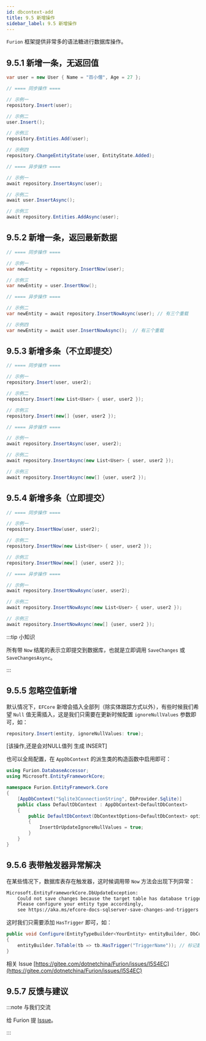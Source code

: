 ```yaml
---
id: dbcontext-add
title: 9.5 新增操作
sidebar_label: 9.5 新增操作
---
```


`Furion` 框架提供非常多的语法糖进行数据库操作。

## 9.5.1 新增一条，无返回值

```cs showLineNumbers
var user = new User { Name = "百小僧", Age = 27 };

// ==== 同步操作 ====

// 示例一
repository.Insert(user);

// 示例二
user.Insert();

// 示例三
repository.Entities.Add(user);

// 示例四
repository.ChangeEntityState(user, EntityState.Added);

// ==== 异步操作 ====

// 示例一
await repository.InsertAsync(user);

// 示例二
await user.InsertAsync();

// 示例三
await repository.Entities.AddAsync(user);

```

## 9.5.2 新增一条，返回最新数据

```cs showLineNumbers
// ==== 同步操作 ====

// 示例一
var newEntity = repository.InsertNow(user);

// 示例三
var newEntity = user.InsertNow();

// ==== 异步操作 ====

// 示例二
var newEntity = await repository.InsertNowAsync(user); // 有三个重载

// 示例四
var newEntity = await user.InsertNowAsync();  // 有三个重载
```

## 9.5.3 新增多条（不立即提交）

```cs showLineNumbers
// ==== 同步操作 ====

// 示例一
repository.Insert(user, user2);

// 示例二
repository.Insert(new List<User> { user, user2 });

// 示例三
repository.Insert(new[] {user, user2 });

// ==== 异步操作 ====

// 示例一
await repository.InsertAsync(user, user2);

// 示例二
await repository.InsertAsync(new List<User> { user, user2 });

// 示例三
await repository.InsertAsync(new[] {user, user2 });
```

## 9.5.4 新增多条（立即提交）

```cs showLineNumbers
// ==== 同步操作 ====

// 示例一
repository.InsertNow(user, user2);

// 示例二
repository.InsertNow(new List<User> { user, user2 });

// 示例三
repository.InsertNow(new[] {user, user2 });

// ==== 异步操作 ====

// 示例一
await repository.InsertNowAsync(user, user2);

// 示例二
await repository.InsertNowAsync(new List<User> { user, user2 });

// 示例三
await repository.InsertNowAsync(new[] {user, user2 });
```

:::tip 小知识

所有带 `Now` 结尾的表示立即提交到数据库，也就是立即调用 `SaveChanges` 或 `SaveChangesAsync`。

:::

## 9.5.5 忽略空值新增

默认情况下，`EFCore` 新增会插入全部列（除实体跟踪方式以外），有些时候我们希望 `Null` 值无需插入，这是我们只需要在更新时候配置 `ignoreNullValues` 参数即可，如：

```cs showLineNumbers
repository.Insert(entity, ignoreNullValues: true);
```
[该操作,还是会对NULL值列 生成 INSERT]

也可以全局配置，在 `AppDbContext` 的派生类的构造函数中启用即可：

```cs showLineNumbers  {11}
using Furion.DatabaseAccessor;
using Microsoft.EntityFrameworkCore;

namespace Furion.EntityFramework.Core
{
    [AppDbContext("Sqlite3ConnectionString", DbProvider.Sqlite)]
    public class DefaultDbContext : AppDbContext<DefaultDbContext>
    {
        public DefaultDbContext(DbContextOptions<DefaultDbContext> options) : base(options)
        {
            InsertOrUpdateIgnoreNullValues = true;
        }
    }
}
```

## 9.5.6 表带触发器异常解决

在某些情况下，数据库表存在触发器，这时候调用带 `Now` 方法会出现下列异常：

```txt showLineNumbers
Microsoft.EntityFrameworkCore.DbUpdateException:
    Could not save changes because the target table has database triggers.
    Please configure your entity type accordingly,
    see https://aka.ms/efcore-docs-sqlserver-save-changes-and-triggers for more information.
```

这时我们只需要添加 `HasTrigger` 即可，如：

```cs showLineNumbers {3}
public void Configure(EntityTypeBuilder<YourEntity> entityBuilder, DbContext dbContext, Type dbContextLocator)
{
    entityBuilder.ToTable(tb => tb.HasTrigger("TriggerName")); // 标记数据库表存在触发器，触发器名称可随意
}
```

相关 Issue [https://gitee.com/dotnetchina/Furion/issues/I5S4EC](https://gitee.com/dotnetchina/Furion/issues/I5S4EC)

## 9.5.7 反馈与建议

:::note 与我们交流

给 Furion 提 [Issue](https://gitee.com/dotnetchina/Furion/issues/new?issue)。

:::
